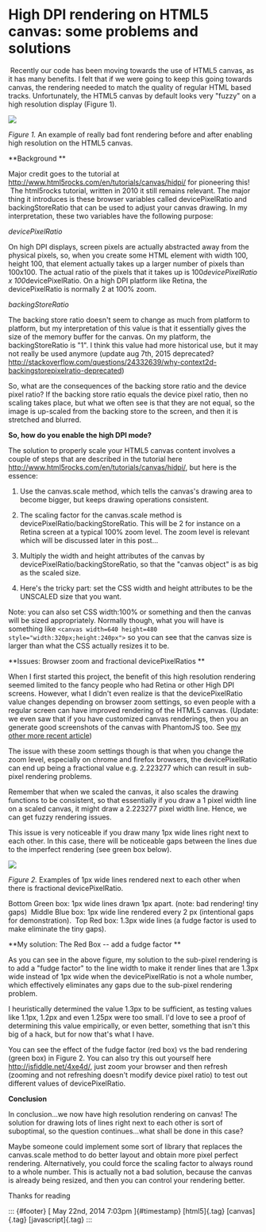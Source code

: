 

High DPI rendering on HTML5 canvas: some problems and solutions
===============================================================

 Recently our code has been moving towards the use of HTML5 canvas, as it has
many benefits. I felt that if we were going to keep this going towards canvas,
the rendering needed to match the quality of regular HTML based tracks.
Unfortunately, the HTML5 canvas by default looks very "fuzzy" on a high
resolution display (Figure 1).





![](/media/86542847038_0.jpg)

*Figure 1.* An example of really bad font rendering before and after enabling
high resolution on the HTML5 canvas.





**Background **

Major credit goes to the tutorial at
<http://www.html5rocks.com/en/tutorials/canvas/hidpi/> for pioneering this!
 The html5rocks tutorial, written in 2010 it still remains relevant. The major
thing it introduces is these browser variables called devicePixelRatio and
backingStoreRatio that can be used to adjust your canvas drawing. In my
interpretation, these two variables have the following purpose:

*devicePixelRatio*

On high DPI displays, screen pixels are actually abstracted away from the
physical pixels, so, when you create some HTML element with width 100, height
100, that element actually takes up a larger number of pixels than 100x100. The
actual ratio of the pixels that it takes up is 100*devicePixelRatio x
100*devicePixelRatio. On a high DPI platform like Retina, the devicePixelRatio
is normally 2 at 100% zoom.

*backingStoreRatio*

The backing store ratio doesn't seem to change as much from platform to
platform, but my interpretation of this value is that it essentially gives the
size of the memory buffer for the canvas. On my platform, the backingStoreRatio
is "1". I think this value had more historical use, but it may not really be
used anymore (update aug 7th, 2015 deprecated?
<http://stackoverflow.com/questions/24332639/why-context2d-backingstorepixelratio-deprecated>)

So, what are the consequences of the backing store ratio and the device pixel
ratio? If the backing store ratio equals the device pixel ratio, then no
scaling takes place, but what we often see is that they are not equal, so the
image is up-scaled from the backing store to the screen, and then it is
stretched and blurred.

**So, how do you enable the high DPI mode?**

The solution to properly scale your HTML5 canvas content involves a couple of
steps that are described in the tutorial here
<http://www.html5rocks.com/en/tutorials/canvas/hidpi/>, but here is the
essence:

1) Use the canvas.scale method, which tells the canvas's drawing area to become
bigger, but keeps drawing operations consistent.

2) The scaling factor for the canvas.scale method is
devicePixelRatio/backingStoreRatio. This will be 2 for instance on a Retina
screen at a typical 100% zoom level. The zoom level is relevant which will be
discussed later in this post...

3) Multiply the width and height attributes of the canvas by
devicePixelRatio/backingStoreRatio, so that the "canvas object" is as big as
the scaled size.

4) Here's the tricky part: set the CSS width and height attributes to be the
UNSCALED size that you want.

Note: you can also set CSS width:100% or something and then the canvas will be
sized appropriately. Normally though, what you will have is something like
`<canvas width=640 height=480 style="width:320px;height:240px">` so you can see
that the canvas size is larger than what the CSS actually resizes it to be.

**Issues: Browser zoom and fractional devicePixelRatios **

When I first started this project, the benefit of this high resolution
rendering seemed limited to the fancy people who had Retina or other High DPI
screens. However, what I didn't even realize is that the devicePixelRatio value
changes depending on browser zoom settings, so even people with a regular
screen can have improved rendering of the HTML5 canvas. (Update: we even saw
that if you have customized canvas renderings, then you an generate good
screenshots of the canvas with PhantomJS too. See [my other more recent
article](http://searchvoidstar.tumblr.com/post/112494997473/creating-high-resolution-screenshots-of-jbrowse))

The issue with these zoom settings though is that when you change the zoom
level, especially on chrome and firefox browsers, the devicePixelRatio can end
up being a fractional value e.g. 2.223277 which can result in sub-pixel
rendering problems.

Remember that when we scaled the canvas, it also scales the drawing functions
to be consistent, so that essentially if you draw a 1 pixel width line on a
scaled canvas, it might draw a 2.223277 pixel width line. Hence, we can get
fuzzy rendering issues.

This issue is very noticeable if you draw many 1px wide lines right next to
each other. In this case, there will be noticeable gaps between the lines due
to the imperfect rendering (see green box below).

[](http://i.imgur.com/THsfjX4.png)

[](http://i.imgur.com/THsfjX4.png)

[](http://i.imgur.com/THsfjX4.png)

![](/media/86542847038_1.png)

*Figure 2.* Examples of 1px wide lines rendered next to each other when there
is fractional devicePixelRatio.


Bottom Green box: 1px wide lines drawn 1px apart. (note: bad rendering!  tiny
gaps)  Middle Blue box: 1px wide line rendered every 2 px (intentional gaps for
demonstration).  Top Red box: 1.3px wide lines (a fudge factor is used to make
eliminate the tiny gaps).



**My solution: The Red Box -- add a fudge factor **

As you can see in the above figure, my solution to the sub-pixel rendering is
to add a "fudge factor" to the line width to make it render lines that are
1.3px wide instead of 1px wide when the devicePixelRatio is not a whole number,
which effectively eliminates any gaps due to the sub-pixel rendering problem.

I heuristically determined the value 1.3px to be sufficient, as testing values
like 1.1px, 1.2px and even 1.25px were too small. I'd love to see a proof of
determining this value empirically, or even better, something that isn't this
big of a hack, but for now that's what I have.

You can see the effect of the fudge factor (red box) vs the bad rendering
(green box) in Figure 2. You can also try this out yourself here
<http://jsfiddle.net/4xe4d/>, just zoom your browser and then refresh (zooming
and not refreshing doesn't modify device pixel ratio) to test out different
values of devicePixelRatio.



**Conclusion**

In conclusion...we now have high resolution rendering on canvas! The solution
for drawing lots of lines right next to each other is sort of suboptimal, so
the question continues...what shall be done in this case?

Maybe someone could implement some sort of library that replaces the
canvas.scale method to do better layout and obtain more pixel perfect
rendering. Alternatively, you could force the scaling factor to always round to
a whole number. This is actually not a bad solution, because the canvas is
already being resized, and then you can control your rendering better.

Thanks for reading

::: {#footer} [ May 22nd, 2014 7:03pm ]{#timestamp} [html5]{.tag}
[canvas]{.tag} [javascript]{.tag} :::


